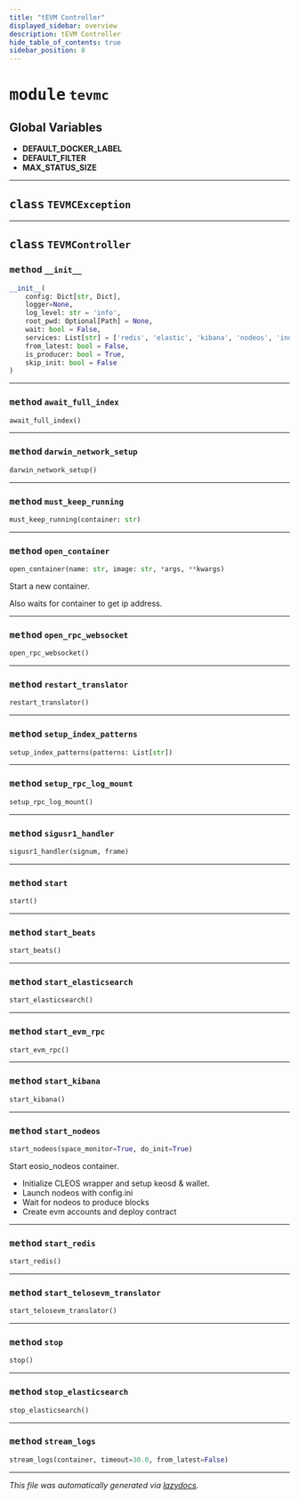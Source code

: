 ```yaml
---
title: "tEVM Controller"
displayed_sidebar: overview
description: tEVM Controller
hide_table_of_contents: true
sidebar_position: 8
---
```



# <kbd>module</kbd> `tevmc`




**Global Variables**
---------------
- **DEFAULT_DOCKER_LABEL**
- **DEFAULT_FILTER**
- **MAX_STATUS_SIZE**


---


## <kbd>class</kbd> `TEVMCException`








---


## <kbd>class</kbd> `TEVMController`





### <kbd>method</kbd> `__init__`

```python
__init__(
    config: Dict[str, Dict],
    logger=None,
    log_level: str = 'info',
    root_pwd: Optional[Path] = None,
    wait: bool = False,
    services: List[str] = ['redis', 'elastic', 'kibana', 'nodeos', 'indexer', 'rpc', 'beats'],
    from_latest: bool = False,
    is_producer: bool = True,
    skip_init: bool = False
)
```








---


### <kbd>method</kbd> `await_full_index`

```python
await_full_index()
```





---


### <kbd>method</kbd> `darwin_network_setup`

```python
darwin_network_setup()
```





---


### <kbd>method</kbd> `must_keep_running`

```python
must_keep_running(container: str)
```





---


### <kbd>method</kbd> `open_container`

```python
open_container(name: str, image: str, *args, **kwargs)
```

Start a new container. 

Also waits for container to get ip address. 

---


### <kbd>method</kbd> `open_rpc_websocket`

```python
open_rpc_websocket()
```





---


### <kbd>method</kbd> `restart_translator`

```python
restart_translator()
```





---


### <kbd>method</kbd> `setup_index_patterns`

```python
setup_index_patterns(patterns: List[str])
```





---


### <kbd>method</kbd> `setup_rpc_log_mount`

```python
setup_rpc_log_mount()
```





---


### <kbd>method</kbd> `sigusr1_handler`

```python
sigusr1_handler(signum, frame)
```





---


### <kbd>method</kbd> `start`

```python
start()
```





---


### <kbd>method</kbd> `start_beats`

```python
start_beats()
```





---


### <kbd>method</kbd> `start_elasticsearch`

```python
start_elasticsearch()
```





---


### <kbd>method</kbd> `start_evm_rpc`

```python
start_evm_rpc()
```





---


### <kbd>method</kbd> `start_kibana`

```python
start_kibana()
```





---


### <kbd>method</kbd> `start_nodeos`

```python
start_nodeos(space_monitor=True, do_init=True)
```

Start eosio_nodeos container. 


- Initialize CLEOS wrapper and setup keosd & wallet. 
- Launch nodeos with config.ini 
- Wait for nodeos   to produce blocks 
- Create evm accounts and deploy contract 

---


### <kbd>method</kbd> `start_redis`

```python
start_redis()
```





---


### <kbd>method</kbd> `start_telosevm_translator`

```python
start_telosevm_translator()
```





---


### <kbd>method</kbd> `stop`

```python
stop()
```





---


### <kbd>method</kbd> `stop_elasticsearch`

```python
stop_elasticsearch()
```





---


### <kbd>method</kbd> `stream_logs`

```python
stream_logs(container, timeout=30.0, from_latest=False)
```








---

_This file was automatically generated via [lazydocs](https://github.com/ml-tooling/lazydocs)._
